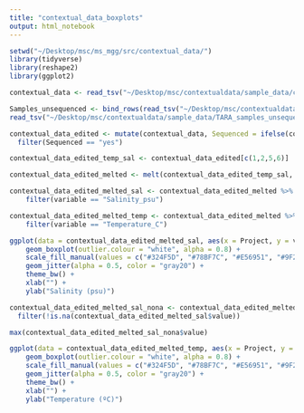 ```yaml
---
title: "contextual_data_boxplots"
output: html_notebook
---
```


```r
setwd("~/Desktop/msc/ms_mgg/src/contextual_data/")
library(tidyverse)
library(reshape2)
library(ggplot2)
```

```r
contextual_data <- read_tsv("~/Desktop/msc/contextualdata/sample_data/compiled_metadata.txt", col_names = TRUE)
```


```r
Samples_unsequenced <- bind_rows(read_tsv("~/Desktop/msc/contextualdata/sample_data/GOS_samples_unsequenced.txt", col_names = TRUE),
read_tsv("~/Desktop/msc/contextualdata/sample_data/TARA_samples_unsequenced.txt", col_names = TRUE))

contextual_data_edited <- mutate(contextual_data, Sequenced = ifelse(contextual_data$Sample %in% Samples_unsequenced$label, "no", "yes")) %>%
  filter(Sequenced == "yes")

contextual_data_edited_temp_sal <- contextual_data_edited[c(1,2,5,6)]

contextual_data_edited_melted <- melt(contextual_data_edited_temp_sal, id = c("Project", "Sample"))

contextual_data_edited_melted_sal <- contextual_data_edited_melted %>%
    filter(variable == "Salinity_psu")

contextual_data_edited_melted_temp <- contextual_data_edited_melted %>%
    filter(variable == "Temperature_C")

```

```r
ggplot(data = contextual_data_edited_melted_sal, aes(x = Project, y = value, fill = Project)) +
    geom_boxplot(outlier.colour = "white", alpha = 0.8) +
    scale_fill_manual(values = c("#324F5D", "#78BF7C", "#E56951", "#9F2E46")) +
    geom_jitter(alpha = 0.5, color = "gray20") +
    theme_bw() +
    xlab("") +
    ylab("Salinity (psu)")
```

```r
contextual_data_edited_melted_sal_nona <- contextual_data_edited_melted_sal %>% 
  filter(!is.na(contextual_data_edited_melted_sal$value))

max(contextual_data_edited_melted_sal_nona$value)
```


```r
ggplot(data = contextual_data_edited_melted_temp, aes(x = Project, y = value, fill = Project)) +
    geom_boxplot(outlier.colour = "white", alpha = 0.8) +
    scale_fill_manual(values = c("#324F5D", "#78BF7C", "#E56951", "#9F2E46")) +
    geom_jitter(alpha = 0.5, color = "gray20") +
    theme_bw() +
    xlab("") +
    ylab("Temperature (ºC)")
```

